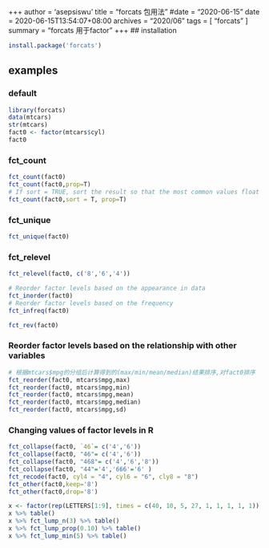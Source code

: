 +++
author = 'asepsiswu'
title = "forcats 包用法"
#date = "2020-06-15"
date = 2020-06-15T13:54:07+08:00
archives = "2020/06" 
tags = [ "forcats" ]
summary = "forcats 用于factor"
+++
## installation
```R
install.package('forcats')
```

## examples
### default
```R
library(forcats)
data(mtcars)
str(mtcars)
fact0 <- factor(mtcars$cyl)
fact0
```
### fct_count
```R
fct_count(fact0)
fct_count(fact0,prop=T)
# If sort = TRUE, sort the result so that the most common values float to the top.
fct_count(fact0,sort = T, prop=T)
```

###  fct_unique 
```R
fct_unique(fact0)
```

###  fct_relevel
```R
fct_relevel(fact0, c('8','6','4'))

# Reorder factor levels based on the appearance in data
fct_inorder(fact0) 
# Reorder factor levels based on the frequency
fct_infreq(fact0)

fct_rev(fact0)
```

### Reorder factor levels based on the relationship with other variables
```R
# 根据mtcars$mpg的分组后计算得到的(max/min/mean/median)结果排序,对fact0排序
fct_reorder(fact0, mtcars$mpg,max)
fct_reorder(fact0, mtcars$mpg,min)
fct_reorder(fact0, mtcars$mpg,mean)
fct_reorder(fact0, mtcars$mpg,median)
fct_reorder(fact0, mtcars$mpg,sd)
```

### Changing values of factor levels in R
```R
fct_collapse(fact0, `46`= c('4','6'))
fct_collapse(fact0, "46"= c('4','6'))
fct_collapse(fact0, "468"= c('4','6','8'))
fct_collapse(fact0, "44"='4','666'='6' )
fct_recode(fact0, cyl4 = "4", cyl6 = "6", cly8 = "8") 
fct_other(fact0,keep='8')
fct_other(fact0,drop='8')
```
```R
x <- factor(rep(LETTERS[1:9], times = c(40, 10, 5, 27, 1, 1, 1, 1, 1)))
x %>% table()
x %>% fct_lump_n(3) %>% table()
x %>% fct_lump_prop(0.10) %>% table()
x %>% fct_lump_min(5) %>% table()
```
